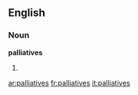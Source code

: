 ==English==

===Noun===
'''palliatives'''

# {{plural of|[[palliative]]}}

[[ar:palliatives]]
[[fr:palliatives]]
[[it:palliatives]]